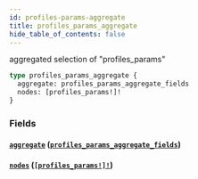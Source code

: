 ```yaml
---
id: profiles-params-aggregate
title: profiles_params_aggregate
hide_table_of_contents: false
---
```


aggregated selection of "profiles_params"

```graphql
type profiles_params_aggregate {
  aggregate: profiles_params_aggregate_fields
  nodes: [profiles_params!]!
}
```

### Fields

#### [`aggregate`](#) ([`profiles_params_aggregate_fields`](../objects/profiles-params-aggregate-fields))

#### [`nodes`](#) ([`[profiles_params!]!`](../objects/profiles-params))
